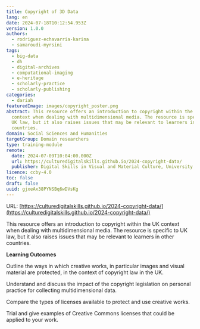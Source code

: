 ```yaml
---
title: Copyright of 3D Data
lang: en
date: 2024-07-18T10:12:54.953Z
version: 1.0.0
authors:
  - rodriguez-echavarria-karina
  - samaroudi-myrsini
tags:
  - big-data
  - dh
  - digital-archives
  - computational-imaging
  - e-heritage
  - scholarly-practice
  - scholarly-publishing
categories:
  - dariah
featuredImage: images/copyright_poster.png
abstract: This resource offers an introduction to copyright within the UK
  context when dealing with multidimensional media. The resource is specific to
  UK law, but it also raises issues that may be relevant to learners in other
  countries.
domain: Social Sciences and Humanities
targetGroup: Domain researchers
type: training-module
remote:
  date: 2024-07-09T10:04:00.000Z
  url: https://culturedigitalskills.github.io/2024-copyright-data/
  publisher: Digital Skills in Visual and Material Culture, University of Brighton
licence: ccby-4.0
toc: false
draft: false
uuid: gjxeAx38PYNSBq6wDVsKg
---
```

URL: [https://culturedigitalskills.github.io/2024-copyright-data/](https://culturedigitalskills.github.io/2024-copyright-data/)

This resource offers an introduction to copyright within the UK context when dealing with multidimensional media. The resource is specific to UK law, but it also raises issues that may be relevant to learners in other countries.

**Learning Outcomes**

Outline the ways in which creative works, in particular images and visual material are protected, in the context of copyright law in the UK.

Understand and discuss the impact of the copyright legislation on personal practice for collecting multidimensional data.

Compare the types of licenses available to protect and use creative works.

Trial and give examples of Creative Commons licenses that could be applied to your work.
